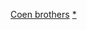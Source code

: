 {{navbox
| name = 科恩兄弟
| title = [[科恩兄弟]]電影作品
| state = {{{state|autocollapse}}}
| listclass = hlist

| above  = 喬爾·柯恩與[[伊森·柯恩]]

| group1 = 导演作品
| list1  =
{{Navbox subgroup
| group1 = 1980年代
|  list1 =
* 《[[血迷宫]]》（1984）
* 《[[撫養亞利桑那|-{zh-hk:親親父母心; zh-tw:撫養亞利桑那; zh-cn:抚养亚利桑纳;}-]]》（1987）

| group2 = 1990年代
|  list2 =
* 《[[風雲再起時|-{zh-tw:黑幫龍虎門; zh-hk:風雲再起時; zh-cn:米勒的十字路口;}-]]》（1990）
* 《[[巴顿芬克|-{zh-cn:巴顿·芬克; zh-hk:才子夢驚魂; zh-tw:巴頓芬克;}-]]》（1991）
* 《[[影子大亨|-{zh-tw:金錢帝國; zh-hk:影子大亨; zh-cn:影子大亨;}-]]》（1994）
* 《[[冰血暴|-{zh-hans:冰血暴;zh-hk:雪花高離奇命案;zh-tw:冰血暴;}-]]》（1996）
* 《[[谋杀绿脚趾|-{zh-hk:大保齡離奇綁架; zh-tw:謀殺綠腳趾; zh-cn:谋杀绿脚趾;}-]]》（1998）

| group3 = 2000年代
|  list3 =
* 《[[逃獄三王|-{zh-cn:逃狱三王; zh-hk:逃獄三王; zh-tw:霹靂高手;}-]]》（2000）
* 《[[綠帽離奇勒索|-{zh-tw:缺席的男人; zh-hk:綠帽離奇勒索; zh-cn:缺席的人;}-]]》（2001）
* 《[[愛情差錯腳|-{zh-hk:愛情差錯腳; zh-tw:真情假愛; zh-cn:真情假爱;}-]]》（2003）
* 《[[老妇杀手|-{zh-cn:老妇杀手; zh-tw:快閃殺手; zh-hk:師奶殺手;}-]]》（2004）
* 《[[巴黎，我爱你|-{zh-hans:巴黎，我爱你; zh-tw:巴黎我愛你; zh-hk:我愛巴黎;}-]]》（2006，片段：「Tuileries」）
* 《[[給康城的情書|-{zh-hk:給康城的情書; zh-tw:浮光掠影：每個人心中的電影院; zh-cn:每个人都有他自己的电影;}-]]》（2007，片段：「World Cinema」）
* 《[[險路勿近|-{zh-hans:老无所依;zh-hk:二百萬奪命奇案;zh-tw:險路勿近;}-]]》（2007）
* 《[[即刻毀滅|-{zh-hans:阅后即焚;zh-hk:CIA光碟離奇失竊案;zh-tw:即刻毀滅;}-]]》（2008）
* 《[[正經好人|-{zh-hk:非常戇男離奇失婚; zh-tw:正經好人; zh-cn:严肃的男人;}-]]》（2009）

| group4 = 2010年代
|  list4 =
* 《[[真實的勇氣|-{zh-hk:離奇復仇事件; zh-tw:真實的勇氣; zh-cn:大地惊雷;}-]]》（2010）
* 《[[醉乡民谣|-{zh-hk:知音夢裡行; zh-tw:醉鄉民謠; zh-cn:醉乡民谣;}-]]》（2013）
* 《[[凱薩萬歲！|-{zh-hk:萬千星輝綁架案; zh-tw:凱薩萬歲！; zh-cn:凯撒万岁！;}-]]》（2016）
* 《[[西部老巴的故事]]》（2018）

| group5 = 2020年代
|  list5 =
* 《[[馬克白的悲劇]]》（2021，僅喬爾）
}}

| group2 = 仅任编剧
|  list2 =
* 《[[XYZ謀殺案]]》（1985）
* 《[[赤裸的男人]]》（1998）
* 《[[神偷豔賊]]》（2012）
* 《[[坚不可摧|-{zh-cn:坚不可摧;zh-tw:永不屈服; zh-hk:非凡生命歷;}-]]》（2014）
* 《[[间谍之桥]]》（2015）
* 《[[完美社區謀殺案]]》（2017）

| group3 = 仅任制片
|  list3 =
* 《[[Down from the Mountain]]》（2000，執行製片人）
* 《[[聖誕壞公公]]》（2003，執行製片人）
* 《[[愛情和香煙]]》（2006，執行製片人）

}}<noinclude>
{{collapsible option}}
[[Category:美国电影导演模板|Coen brothers]]
[[Category:科恩兄弟電影|*]]
</noinclude>